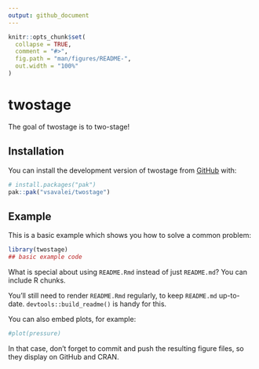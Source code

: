 ```yaml
---
output: github_document
---
```


<!-- README.md is generated from README.Rmd. Please edit that file -->

```r
knitr::opts_chunk$set(
  collapse = TRUE,
  comment = "#>",
  fig.path = "man/figures/README-",
  out.width = "100%"
)
```

# twostage

<!-- badges: start -->
<!-- badges: end -->

The goal of twostage is to two-stage!

## Installation

You can install the development version of twostage from [GitHub](https://github.com/) with:

``` r
# install.packages("pak")
pak::pak("vsavalei/twostage")
```

## Example

This is a basic example which shows you how to solve a common problem:

```r
library(twostage)
## basic example code
```

What is special about using `README.Rmd` instead of just `README.md`? You can include R chunks. 


You'll still need to render `README.Rmd` regularly, to keep `README.md` up-to-date. `devtools::build_readme()` is handy for this.

You can also embed plots, for example:

```r
#plot(pressure)
```

In that case, don't forget to commit and push the resulting figure files, so they display on GitHub and CRAN.
